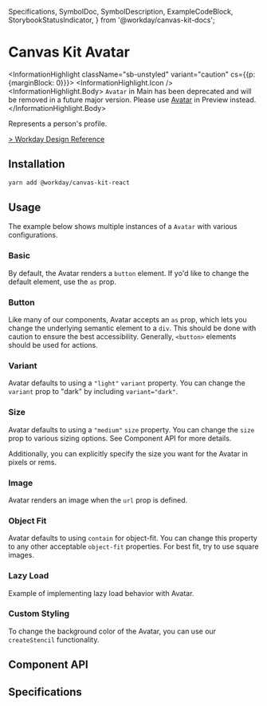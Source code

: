   Specifications,
  SymbolDoc,
  SymbolDescription,
  ExampleCodeBlock,
  StorybookStatusIndicator,
} from '@workday/canvas-kit-docs';



<Meta of={AvatarStories} />

# Canvas Kit Avatar <StorybookStatusIndicator type="deprecated" />

<InformationHighlight className="sb-unstyled" variant="caution" cs={{p: {marginBlock: 0}}}>
  <InformationHighlight.Icon />
  <InformationHighlight.Body>
    `Avatar` in Main has been deprecated and will be removed in a future major version. Please use
    [Avatar](https://workday.github.io/canvas-kit/?path=/docs/preview-avatar--docs) in Preview
    instead.
  </InformationHighlight.Body>
</InformationHighlight>

Represents a person's profile.

[> Workday Design Reference](https://canvas.workdaydesign.com/components/indicators/avatar)

## Installation

```sh
yarn add @workday/canvas-kit-react
```

## Usage

<SymbolDescription name="Avatar" fileName="/react/" />

The example below shows multiple instances of a `Avatar` with various configurations.

### Basic

By default, the Avatar renders a `button` element. If yo'd like to change the default element, use
the `as` prop.

<ExampleCodeBlock code={Basic} />

### Button

Like many of our components, Avatar accepts an `as` prop, which lets you change the underlying
semantic element to a `div`. This should be done with caution to ensure the best accessibility.
Generally, `<button>` elements should be used for actions.

<ExampleCodeBlock code={Button} />

### Variant

Avatar defaults to using a `"light"` `variant` property. You can change the `variant` prop to "dark"
by including `variant="dark"`.

<ExampleCodeBlock code={Variant} />

### Size

Avatar defaults to using a `"medium"` `size` property. You can change the `size` prop to various
sizing options. See Component API for more details.

Additionally, you can explicitly specify the size you want for the Avatar in pixels or rems.

<ExampleCodeBlock code={Size} />

### Image

Avatar renders an image when the `url` prop is defined.

<ExampleCodeBlock code={Image} />

### Object Fit

Avatar defaults to using `contain` for object-fit. You can change this property to any other
acceptable `object-fit` properties. For best fit, try to use square images.

<ExampleCodeBlock code={ObjectFit} />

### Lazy Load

Example of implementing lazy load behavior with Avatar.

<ExampleCodeBlock code={LazyLoad} />

### Custom Styling

To change the background color of the Avatar, you can use our `createStencil` functionality.

<ExampleCodeBlock code={CustomStyles} />

## Component API

<SymbolDoc name="Avatar" fileName="/react/" />

## Specifications

<Specifications file="Avatar.spec.ts" name="Avatar" />
